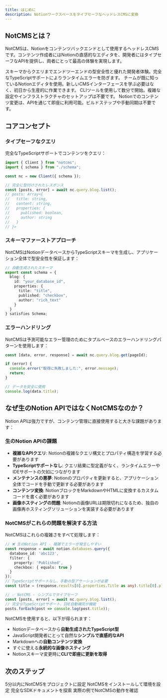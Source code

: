 ```yaml
---
title: はじめに
description: NotionワークスペースをタイプセーフなヘッドレスCMSに変換
---
```


## NotCMSとは？

NotCMSは、Notionをコンテンツバックエンドとして使用するヘッドレスCMSです。コンテンツ作成者にはNotionの直感的なエディタを、開発者にはタイプセーフなAPIを提供し、両者にとって最高の体験を実現します。

<CardGroup cols={2}>
  <Card title="型安全性" icon="shield-check">
    スキーマからクエリまでエンドツーエンドの型安全性と優れた開発者体験。完全なTypeScriptサポートによりランタイムエラーを防ぎます。
  </Card>
  <Card title="使い慣れたエディタ" icon="pen">
    チームが既に知っているNotionエディタを使用。新しいCMSインターフェースを学ぶ必要はなく、初日から生産的に作業できます。
  </Card>
  <Card title="簡単なセットアップ" icon="rocket">
    CLIツールを使用して数分で開始。複雑な設定やインフラストラクチャのセットアップは不要です。
  </Card>
  <Card title="リアルタイム更新" icon="arrows-rotate">
    Notionでのコンテンツ変更は、APIを通じて即座に利用可能。ビルドステップや手動同期は不要です。
  </Card>
</CardGroup>

## コアコンセプト

### タイプセーフなクエリ

完全なTypeScriptサポートでコンテンツをクエリ：

```typescript
import { Client } from "notcms";
import { schema } from "./schema";

const nc = new Client({ schema });

// 完全に型付けされたレスポンス
const [posts, error] = await nc.query.blog.list();
// posts: Array<{
//   title: string,
//   content: string,
//   properties: {
//     published: boolean,
//     author: string
//   }
// }>
```

### スキーマファーストアプローチ

NotCMSはNotionデータベースからTypeScriptスキーマを生成し、アプリケーション全体で型安全性を保証します：

```typescript
// 自動生成されたスキーマ
export const schema = {
  blog: {
    id: "your_database_id",
    properties: {
      title: "title",
      published: "checkbox",
      author: "rich_text"
    }
  }
} satisfies Schema;
```


### エラーハンドリング

NotCMSは予測可能なエラー管理のためにタプルベースのエラーハンドリングパターンを使用します：

```typescript
const [data, error, response] = await nc.query.blog.get(pageId);

if (error) {
  console.error("取得に失敗しました:", error.message);
  return;
}

// データを安全に使用
console.log(data.title);
```

## なぜ生のNotion APIではなくNotCMSなのか？

Notion APIは強力ですが、コンテンツ管理に直接使用すると大きな課題があります：

### 生のNotion APIの課題

- **複雑なAPIクエリ**: Notionの複雑なクエリ構文とプロパティ構造を学習する必要があります
- **TypeScriptサポートなし**: クエリ結果に型定義がなく、ランタイムエラーやIDEサポートの欠如につながります
- **メンテナンスの悪夢**: Notionのプロパティを更新すると、アプリケーション全体でコードを手動で更新する必要があります
- **コンテンツ変換**: NotionブロックをMarkdownやHTMLに変換するカスタムコードを書く必要があります
- **画像ホスティングの問題**: Notionの画像URLは期限切れになるため、独自の画像再ホスティングソリューションを実装する必要があります

### NotCMSがこれらの問題を解決する方法

NotCMSはこれらの複雑さをすべて処理します：

```typescript
// ❌ 生のNotion API - 複雑でエラーが発生しやすい
const response = await notion.databases.query({
  database_id: 'abc123',
  filter: {
    property: 'Published',
    checkbox: { equals: true }
  }
});
// TypeScriptサポートなし、手動の型アサーションが必要
const title = (response.results[0].properties.Title as any).title[0].plain_text;

// ✅ NotCMS - シンプルでタイプセーフ
const [posts, error] = await nc.query.blog.list();
// 完全なTypeScriptサポート、IDE自動補完が機能
posts.forEach(post => console.log(post.title));
```

NotCMSを使用すると、以下が得られます：
- Notionデータベースから**自動生成されたTypeScript型**
- JavaScript開発者にとって自然な**シンプルで直感的なAPI**
- Markdownへの**自動コンテンツ変換**
- すぐに使える**永続的な画像ホスティング**
- Notionスキーマ変更時に**CLIで即座に更新を取得**


## 次のステップ

<CardGroup cols={2}>
  <Card title="クイックスタート" icon="play" href="/ja/quickstart">
    5分以内にNotCMSをプロジェクトに設定
  </Card>
  <Card title="インストール" icon="download" href="/ja/getting-started/installation">
    NotCMSをインストールして環境を設定
  </Card>
  <Card title="SDKリファレンス" icon="book" href="/ja/sdk/client">
    完全なSDKドキュメントを探索
  </Card>
  <Card title="実装例" icon="code" href="/ja/examples/nextjs">
    実際の例でNotCMSの動作を確認
  </Card>
</CardGroup>